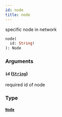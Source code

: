 ```yaml
---
id: node
title: node
---
```



specific node in network

```graphql
node(
  id: String!
): Node
```


### Arguments

#### `id` ([`String`](/docs/mainnet/graphql/scalars/string))

required id of node


### Type

#### [`Node`](/docs/mainnet/graphql/objects/node) 






